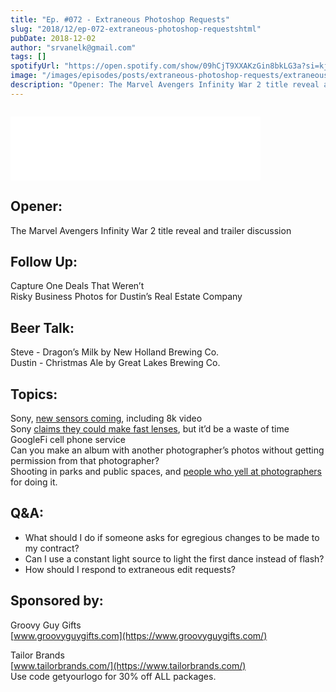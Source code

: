 ```yaml
---
title: "Ep. #072 - Extraneous Photoshop Requests"
slug: "2018/12/ep-072-extraneous-photoshop-requestshtml"
pubDate: 2018-12-02
author: "srvanelk@gmail.com"
tags: []
spotifyUrl: "https://open.spotify.com/show/09hCjT9XXAKzGin8bkLG3a?si=kjRZvQ1JTb6Ov3HVzSSlWA"
image: "/images/episodes/posts/extraneous-photoshop-requests/extraneous-photoshop-requests.webp"
description: "Opener: The Marvel Avengers Infinity War 2 title reveal and trailer discussion"
---
```


<figure>
  <img src="/images/episodes/posts/extraneous-photoshop-requests/extraneous-photoshop-requests.webp" alt="" />
</figure>
<iframe
  class="embedly-embed"
  src="//cdn.embedly.com/widgets/media.html?src=https%3A%2F%2Fanchor.fm%2Fweddingphotohangover%2Fembed%2Fepisodes%2FEp--072---Extraneous-Photoshop-Requests-e2m7eo&url=https%3A%2F%2Fanchor.fm%2Fweddingphotohangover%2Fepisodes%2FEp--072---Extraneous-Photoshop-Requests-e2m7eo&key=61d05c9d54e8455ea7a9677c366be814&type=text%2Fhtml&schema=anchor&wmode=opaque"
  width="400"
  height="102"
  scrolling="no"
  frameborder="0"
  allow="autoplay; fullscreen"
  allowfullscreen="true"
></iframe>


## Opener:  
The Marvel Avengers Infinity War 2 title reveal and trailer discussion

## Follow Up:   
Capture One Deals That Weren’t   
Risky Business Photos for Dustin’s Real Estate Company

## Beer Talk:   
Steve - Dragon’s Milk by New Holland Brewing Co.   
Dustin - Christmas Ale by Great Lakes Brewing Co.

## Topics:   
Sony, [new sensors coming](https://petapixel.com/2018/11/26/sonys-next-full-frame-sensor-to-offer-60mp-and-8k-report/), including 8k video   
Sony [claims they could make fast lenses](https://www.amateurphotographer.co.uk/latest/articles/top-sony-camera-executive-speaks-123811#4dsmWEVmxfZrzd2q.99), but it’d be a waste of time   
GoogleFi cell phone service   
Can you make an album with another photographer’s photos without getting permission from that photographer?   
Shooting in parks and public spaces, and [people who yell at photographers](https://youtu.be/2pzUDxwOsR0) for doing it.

## Q&A:
- What should I do if someone asks for egregious changes to be made to my contract? 
- Can I use a constant light source to light the first dance instead of flash? 
- How should I respond to extraneous edit requests? 

## Sponsored by: 

Groovy Guy Gifts  
[www.groovyguygifts.com](https://www.groovyguygifts.com/)
  
Tailor Brands  
[www.tailorbrands.com/](https://www.tailorbrands.com/)   
Use code getyourlogo for 30% off ALL packages.
